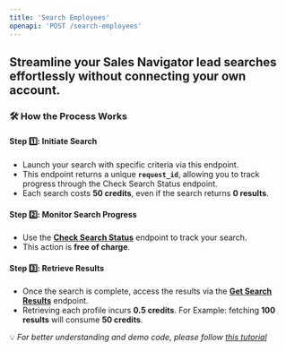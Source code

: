 ```yaml
---
title: 'Search Employees'
openapi: 'POST /search-employees'
---
```


## Streamline your  Sales Navigator lead searches effortlessly without connecting your own account.

### 🛠 How the Process Works
#### **Step 1️⃣: Initiate Search**
- Launch your search with specific criteria via this endpoint.
- This endpoint returns a unique **`request_id`**, allowing you to track progress through the Check Search Status endpoint.
- Each search costs **50 credits**, even if the search returns **0 results**.
#### **Step 2️⃣: Monitor Search Progress**
- Use the [**Check Search Status**](https://fdocs.info/api-reference/endpoint/check-search-status) endpoint to track your search.
- This action is **free of charge**.
#### **Step 3️⃣: Retrieve Results**
- Once the search is complete, access the results via the [**Get Search Results**](https://fdocs.info/api-reference/endpoint/get-search-results) endpoint.
- Retrieving each profile incurs **0.5 credits**. For Example: fetching **100 results** will consume **50 credits**.

💡 *For better understanding and demo code, please follow [this tutorial](https://fdocs.info/tutorial/howto-search-leads)*



